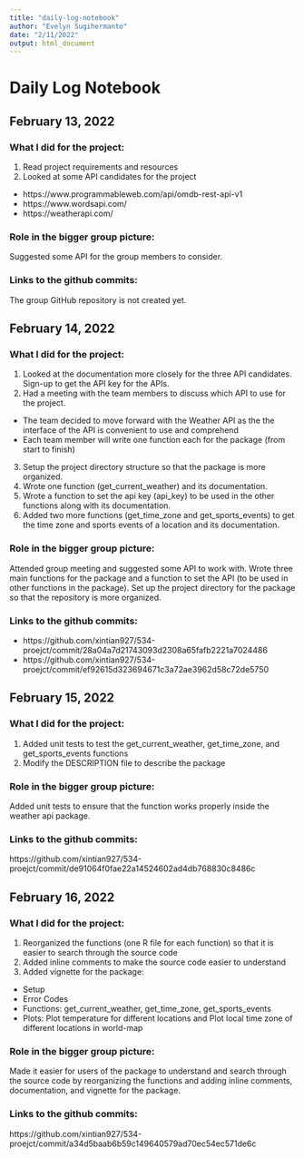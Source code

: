 ```yaml
---
title: "daily-log-notebook"
author: "Evelyn Sugihermanto"
date: "2/11/2022"
output: html_document
---
```


# Daily Log Notebook

## February 13, 2022
### What I did for the project:
1. Read project requirements and resources 
2. Looked at some API candidates for the project
- https://www.programmableweb.com/api/omdb-rest-api-v1
- https://www.wordsapi.com/
- https://weatherapi.com/

### Role in the bigger group picture: 
Suggested some API for the group members to consider.

### Links to the github commits:
The group GitHub repository is not created yet.


## February 14, 2022
### What I did for the project:
1. Looked at the documentation more closely for the three API candidates. Sign-up to get the API key for the APIs.
2. Had a meeting with the team members to discuss which API to use for the project.
- The team decided to move forward with the Weather API as the the interface of the API is convenient to use and comprehend
- Each team member will write one function each for the package (from start to finish)
3. Setup the project directory structure so that the package is more organized.
4. Wrote one function (get_current_weather) and its documentation.
5. Wrote a function to set the api key (api_key) to be used in the other functions along with its documentation.
6. Added two more functions (get_time_zone and get_sports_events) to get the time zone and sports events of a location and its documentation.

### Role in the bigger group picture:
Attended group meeting and suggested some API to work with. Wrote three main functions for the package and a function to set the API (to be used in other functions in the package). Set up the project directory for the package so that the repository is more organized.

### Links to the github commits:
- https://github.com/xintian927/534-proejct/commit/28a04a7d21743093d2308a65fafb2221a7024486
- https://github.com/xintian927/534-proejct/commit/ef92615d323694671c3a72ae3962d58c72de5750


## February 15, 2022
### What I did for the project:
1. Added unit tests to test the get_current_weather, get_time_zone, and get_sports_events functions
2. Modify the DESCRIPTION file to describe the package

### Role in the bigger group picture:
Added unit tests to ensure that the function works properly inside the weather api package.

### Links to the github commits:
https://github.com/xintian927/534-proejct/commit/de91064f0fae22a14524602ad4db768830c8486c


## February 16, 2022
### What I did for the project:
1. Reorganized the functions (one R file for each function) so that it is easier to search through the source code
2. Added inline comments to make the source code easier to understand
3. Added vignette for the package:
- Setup
- Error Codes
- Functions: get_current_weather, get_time_zone, get_sports_events
- Plots: Plot temperature for different locations and Plot local time zone of different locations in world-map

### Role in the bigger group picture:
Made it easier for users of the package to understand and search through the source code by reorganizing the functions and adding inline comments, documentation, and vignette for the package.

### Links to the github commits:
https://github.com/xintian927/534-proejct/commit/a34d5baab6b59c149640579ad70ec54ec571de6c
